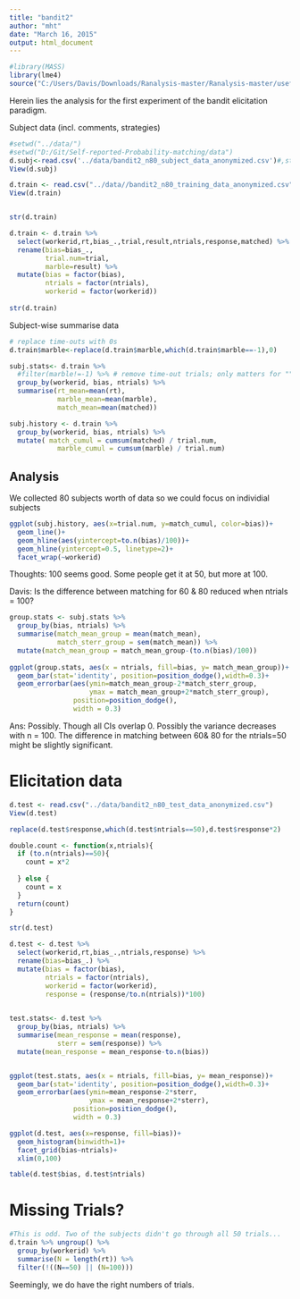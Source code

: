 ```yaml
---
title: "bandit2"
author: "mht"
date: "March 16, 2015"
output: html_document
---
```


```r
#library(MASS)
library(lme4)
source("C:/Users/Davis/Downloads/Ranalysis-master/Ranalysis-master/useful.R")
```

Herein lies the analysis for the first experiment of the bandit elicitation paradigm.

Subject data (incl. comments, strategies)
```r
#setwd("../data/")
#setwd("D:/Git/Self-reported-Probability-matching/data")
d.subj<-read.csv('../data/bandit2_n80_subject_data_anonymized.csv')#,stringsAsFactors=F)
View(d.subj)
```

```r

d.train <- read.csv("../data//bandit2_n80_training_data_anonymized.csv")
View(d.train)


str(d.train)

d.train <- d.train %>%
  select(workerid,rt,bias_.,trial,result,ntrials,response,matched) %>%
  rename(bias=bias_.,
         trial.num=trial,
         marble=result) %>%
  mutate(bias = factor(bias),
         ntrials = factor(ntrials),
         workerid = factor(workerid))
  
str(d.train)
```

Subject-wise summarise data

```r

# replace time-outs with 0s
d.train$marble<-replace(d.train$marble,which(d.train$marble==-1),0)

subj.stats<- d.train %>%
  #filter(marble!=-1) %>% # remove time-out trials; only matters for ""
  group_by(workerid, bias, ntrials) %>%
  summarise(rt_mean=mean(rt), 
            marble_mean=mean(marble),
            match_mean=mean(matched))

subj.history <- d.train %>%
  group_by(workerid, bias, ntrials) %>%
  mutate( match_cumul = cumsum(matched) / trial.num,
            marble_cumul = cumsum(marble) / trial.num)


```

## Analysis


We collected 80 subjects worth of data so we could focus on individial subjects

```r

ggplot(subj.history, aes(x=trial.num, y=match_cumul, color=bias))+
  geom_line()+
  geom_hline(aes(yintercept=to.n(bias)/100))+
  geom_hline(yintercept=0.5, linetype=2)+
  facet_wrap(~workerid)
```

Thoughts: 100 seems good. Some people get it at 50, but more at 100.

Davis: Is the difference between matching for 60 & 80 reduced when ntrials = 100?

```r
group.stats <- subj.stats %>%
  group_by(bias, ntrials) %>%
  summarise(match_mean_group = mean(match_mean),
            match_sterr_group = sem(match_mean)) %>%
  mutate(match_mean_group = match_mean_group-(to.n(bias)/100))
            
ggplot(group.stats, aes(x = ntrials, fill=bias, y= match_mean_group))+
  geom_bar(stat='identity', position=position_dodge(),width=0.3)+
  geom_errorbar(aes(ymin=match_mean_group-2*match_sterr_group, 
                    ymax = match_mean_group+2*match_sterr_group),
                position=position_dodge(),
                width = 0.3)


```

Ans: Possibly. Though all CIs overlap 0. Possibly the variance decreases with n = 100. The difference in matching between 60& 80 for the ntrials=50 might be slightly significant.


# Elicitation data

```r

d.test <- read.csv("../data/bandit2_n80_test_data_anonymized.csv")
View(d.test)

replace(d.test$response,which(d.test$ntrials==50),d.test$response*2)

double.count <- function(x,ntrials){
  if (to.n(ntrials)==50){
    count = x*2
    
  } else {
    count = x
  }
  return(count)
}

str(d.test)

d.test <- d.test %>%
  select(workerid,rt,bias_.,ntrials,response) %>%
  rename(bias=bias_.) %>%
  mutate(bias = factor(bias),
         ntrials = factor(ntrials),
         workerid = factor(workerid),
         response = (response/to.n(ntrials))*100)
  

test.stats<- d.test %>%
  group_by(bias, ntrials) %>%
  summarise(mean_response = mean(response),
            sterr = sem(response)) %>%
  mutate(mean_response = mean_response-to.n(bias))


ggplot(test.stats, aes(x = ntrials, fill=bias, y= mean_response))+
  geom_bar(stat='identity', position=position_dodge(),width=0.3)+
  geom_errorbar(aes(ymin=mean_response-2*sterr, 
                    ymax = mean_response+2*sterr),
                position=position_dodge(),
                width = 0.3)
```


```r
ggplot(d.test, aes(x=response, fill=bias))+
  geom_histogram(binwidth=1)+
  facet_grid(bias~ntrials)+
  xlim(0,100)

table(d.test$bias, d.test$ntrials)
```


Missing Trials?
=
```r
#This is odd. Two of the subjects didn't go through all 50 trials...
d.train %>% ungroup() %>%
  group_by(workerid) %>%
  summarise(N = length(rt)) %>%
  filter(!((N==50) || (N=100)))

```

Seemingly, we do have the right numbers of trials.

